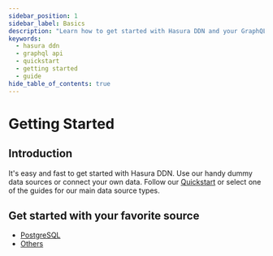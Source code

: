 ```yaml
---
sidebar_position: 1
sidebar_label: Basics
description: "Learn how to get started with Hasura DDN and your GraphQL API."
keywords:
  - hasura ddn
  - graphql api
  - quickstart
  - getting started
  - guide
hide_table_of_contents: true
---
```



# Getting Started

## Introduction

It's easy and fast to get started with Hasura DDN. Use our handy dummy data sources or connect your own data. Follow our
[Quickstart](/quickstart.mdx) or select one of the guides for our main data source types.

##

## Get started with your favorite source

- [PostgreSQL](/how-to-build-with-ddn/with-postgresql.mdx)
- [Others](/how-to-build-with-ddn/with-others.mdx)
